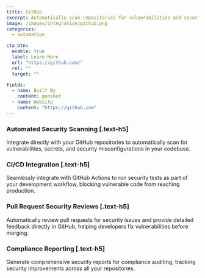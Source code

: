 ```yaml
---
title: GitHub
excerpt: Automatically scan repositories for vulnerabilities and security issues in your CI/CD pipeline
image: /images/integration/github.png
categories:
  - automation

cta_btn:
  enable: true
  label: Learn More
  url: "https://github.com/"
  rel: ""
  target: ""

fields:
  - name: Built By
    content: genshot
  - name: Website
    content: "https://github.com"
---
```


<Gallery>
  <GalleryItem
    image_src="/integration/images/1.jpg"
    image_alt="example alt text"
    video_src="LXb3EKWsInQ"
    image_source="content-collection"
  />
  <GalleryItem
    width="1/2"
    image_src="/integration/images/2.jpg"
    image_alt="example alt text"
    image_source="content-collection"
  />
  <GalleryItem
    width="1/2"
    image_src="/integration/images/3.jpg"
    image_alt="example alt text"
    image_source="content-collection"
  />
</Gallery>

### Automated Security Scanning [.text-h5]

Integrate directly with your GitHub repositories to automatically scan for vulnerabilities, secrets, and security misconfigurations in your codebase.

### CI/CD Integration [.text-h5]

Seamlessly integrate with GitHub Actions to run security tests as part of your development workflow, blocking vulnerable code from reaching production.

### Pull Request Security Reviews [.text-h5]

Automatically review pull requests for security issues and provide detailed feedback directly in GitHub, helping developers fix vulnerabilities before merging.

### Compliance Reporting [.text-h5]

Generate comprehensive security reports for compliance auditing, tracking security improvements across all your repositories.
